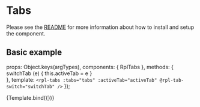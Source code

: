 
<Meta title="Molecules/Tabs" />

# Tabs
Please see the [README](https://github.com/dpc-sdp/ripple/blob/master/packages/components/Molecules/Tabs/README.md) for more information about how to install and setup the component.

## Basic example

  props: Object.keys(argTypes),
  components: { RplTabs },
  methods: {
    switchTab (e) {
      this.activeTab = e
    }   
  },
  template: `<rpl-tabs :tabs="tabs" :activeTab="activeTab" @rpl-tab-switch="switchTab" />`
});

<Canvas>
  <Story
    name="Default"
    args={{
      tabs: [
        {                                                                                                                                                                                                                                                                                                                                                                                       
          label: 'Map view', 
          key: 'map',
          icon: 'map_pin'
        },
        { 
          label: 'List view', 
          key: 'list',
          icon: 'list'
        }
      ],
      activeTab: 'map'
    }}
  >
    {Template.bind({})}
  </Story>
</Canvas>


<ArgsTable of={RplTabs} />

